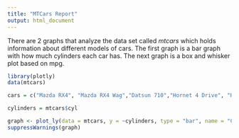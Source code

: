 ```yaml
---
title: "MTCars Report"
output: html_document
---
```

There are 2 graphs that analyze the data set called _mtcars_ which holds information about different models of cars.  The first graph is a bar graph with how much cylinders each car has.  The next graph is a box and whisker plot based on mpg.

```r
library(plotly)
data(mtcars)

cars = c("Mazda RX4", "Mazda RX4 Wag","Datsun 710","Hornet 4 Drive", "Hornet Sportabout", "Valiant", "Duster 360", "Merc 240D", "Merc 230", "Merc 280", "Merc 280C", "Merc 450SE", "Merc 450SL", "Merc 450SLC", "Cadillac Fleetwood", "Lincoln Continental", "Chrysler Imperial", "Fiat 128", "Honda Civic","Toyota Corolla", "Toyota Corona", "Dodge Challenger", "AMC Javelin", "Camaro Z28", "Pontiac Firebird", "Fiat X1-9", "Porsche 914-2", "Lotus Europa", "Ford Pantera L", "Ferrari Dino", "Maserati Bora", "Volvo 142E")

cylinders = mtcars$cyl

graph <- plot_ly(data = mtcars, y = ~cylinders, type = "bar", name = "Cars")
suppressWarnings(graph)
```

